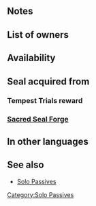 {{Passive
|type=A
|exclusive=0
|1name=Atk/Spd Solo 1
|1tagid=SID_攻撃速さの孤軍1
|1promotionRarity=4
|1promotionTier=1
|alt1name=Atk Spd Solo 1
|1effect=If unit is not adjacent to an ally, grants Atk/Spd+2 during combat.
|1required=-
|1cost=60
|2name=Atk/Spd Solo 2
|2tagid=SID_攻撃速さの孤軍2
|2promotionRarity=5
|2promotionTier=1
|alt2name=Atk Spd Solo 2
|2effect=If unit is not adjacent to an ally, grants Atk/Spd+4 during combat.
|2cost=120
|3name=Atk/Spd Solo 3
|3tagid=SID_攻撃速さの孤軍3
|alt3name=Atk Spd Solo 3
|3effect=If unit is not adjacent to an ally, grants Atk/Spd+6 during combat.
|3cost=240
|3next=-
|4name=Atk/Spd Solo 4
|4tagid=SID_攻撃速さの孤軍4
|alt4name=Atk Spd Solo 4
|4effect=If unit is not adjacent to an ally, grants Atk/Spd+7 during combat.
|4cost=300
|canUseMove={{MoveList|all}}
|canUseWeapon={{WeaponList|all}}
|properties=random_owner
}}
==Notes==
{{Combat boosts}}
==List of owners==
{{Skill Hero List}}
==Availability==
{{PassiveFocusList}}
{{PassiveDistributionList}}
{{PassiveCombatManualList}}
==Seal acquired from==
===Tempest Trials reward===
{{Tempest Trials seal reward}}
===[[Sacred Seal Forge]]===
{{SealCosts
|seals=Atk/Spd Solo 1;Atk/Spd Solo 2;Atk/Spd Solo 3
|badgeColor=Azure
|costs1=20;100;40
|costs2=60;200;50
|costs3=400;1000;100
}}
==In other languages==
{{OtherLanguages
|english=Atk/Spd Solo
|japanese=攻撃速さの孤軍
|german=Agr./Ges.-Solo
|spanishEU=Retiro Ata/Vel
|spanishLA=Retiro Atq./Vel.
|french=Solo Atq/Vit
|italian=Att/Vel isolati
|chineseTW=攻擊速度孤軍
|portuguese=Retiro Atq./Vel.
}}
==See also==
{{See also skills|cond=Description LIKE '%not adjacent to an ally%grants Atk/Spd+_%during combat%'|columns=3}}
* [[Solo Passives]]
{{Seals Navbox}}
{{Passives Navbox|A}}
[[Category:Solo Passives]]